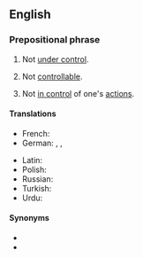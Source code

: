 ==English==

===Prepositional phrase===
{{en-PP}}

# Not [[under control]].
#: {{ux|en|The economy is '''out of control''' and is headed for a crash.}}
# Not [[controllable]].
#: {{ux|en|The airplane went '''out of control''' after its flight-control system failed.}}
# Not [[in control]] of one's [[action]]s.
#: {{ux|en|Your children are completely '''out of control'''. Can you stop them running around like that?}}

====Translations====
{{trans-top|not under control}}
* French: {{t+|fr|hors de contrôle}}
* German: {{t|de|außer Kontrolle }}, {{t|de|aus dem Ruder}}, {{t|de|[[ohne]] [[jegliche]] [[Kontrolle]] }}
{{trans-mid}}
* Latin: {{t|la|impos}}
* Polish: {{t|pl|(wymknąć) spod kontroli}}
* Russian: {{t-needed|ru}}
* Turkish: {{t|tr|kontrol dışı}}
* Urdu: {{t|ur|بے قابو|tr=bē qābū}}
{{trans-bottom}}

====Synonyms====
* {{l|en|full tilt boogie}}
* {{l|en|on the loose}}